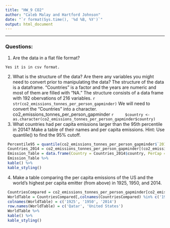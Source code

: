 ```yaml
---
title: "HW_9 CO2"
author: "Caleb Malay and Hartford Johnson"
date: "`r format(Sys.time(), '%d %B, %Y')`"
output: html_document
---
```



***
### Questions:

1. Are the data in a flat file format? 
```
Yes it is in csv format.
```
2. What is the structure of the data?  Are there any variables you might need to convert prior to manipulating the data?
    The structure of the data is a dataframe.
    "Countries" is a factor and the years are numeric and most of them are filled with "NA." The structure consists of a data frame with 192 obervations of 216 variables. 
    ```r
    str(co2_emissions_tonnes_per_person_gapminder)
    ```
    We will need to convert the "Countries" into a character. co2_emissions_tonnes_per_person_gapminder
    ```r
    $country <- as.character(co2_emissions_tonnes_per_person_gapminder$country)
    ```
3. What countries had per capita emissions larger than the 95th percentile in 2014? Make a table of their names and per capita emissions. Hint: Use quantile() to find the 95% cutoff.
```r
 Percentile95 = quantile(co2_emissions_tonnes_per_person_gapminder$`2014`, 0.95)
 Countries_2014 = co2_emissions_tonnes_per_person_gapminder[(co2_emissions_tonnes_per_person_gapminder$`2014`> Percentile95),]
 Emission_Table = data.frame(Country = Countries_2014$country, PerCap = Countries_2014$`2014`
 Emission_Table %>%
 kable() %>%
 kable_styling()
```

4. Make a table comparing the per capita emissions of the US and the world's highest per capita emitter (from above)  in 1925, 1950, and 2014.  
```r
 CountriesCompared = co2_emissions_tonnes_per_person_gapminder[co2_emissions_tonnes_per_person_gapminder$country %in% c('United States', 'Qatar'),]
 WorldTable = CountriesCompared[,colnames(CountriesCompared) %in% c('1925', '1950', '2014')]
 colnames(WorldTable) = c('1925', '1950', '2014')
 row.names(WorldTable) = c('Qatar', 'United States')
 WorldTable %>%
 kable() %>%
 kable_styling()
```